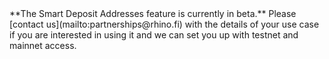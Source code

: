 <Warning>
**The Smart Deposit Addresses feature is currently in beta.**  
Please [contact us](mailto:partnerships@rhino.fi) with the details of your use case if you are interested in using it and we can set you up with testnet and mainnet access.
</Warning>
